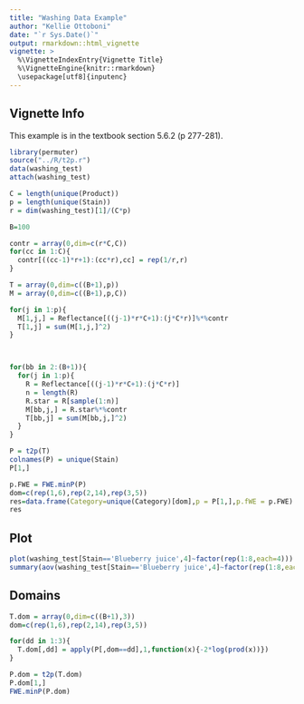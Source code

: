 ```yaml
---
title: "Washing Data Example"
author: "Kellie Ottoboni"
date: "`r Sys.Date()`"
output: rmarkdown::html_vignette
vignette: >
  %\VignetteIndexEntry{Vignette Title}
  %\VignetteEngine{knitr::rmarkdown}
  \usepackage[utf8]{inputenc}
---
```



## Vignette Info

This example is in the textbook section 5.6.2 (p 277-281).
```r
library(permuter)
source("../R/t2p.r")
data(washing_test)
attach(washing_test)
```

```r
C = length(unique(Product))
p = length(unique(Stain))
r = dim(washing_test)[1]/(C*p)

B=100

contr = array(0,dim=c(r*C,C))
for(cc in 1:C){
  contr[((cc-1)*r+1):(cc*r),cc] = rep(1/r,r)
}

T = array(0,dim=c((B+1),p))
M = array(0,dim=c((B+1),p,C))

for(j in 1:p){
  M[1,j,] = Reflectance[((j-1)*r*C+1):(j*C*r)]%*%contr
  T[1,j] = sum(M[1,j,]^2)
}



for(bb in 2:(B+1)){
  for(j in 1:p){
    R = Reflectance[((j-1)*r*C+1):(j*C*r)]
    n = length(R)
    R.star = R[sample(1:n)]
    M[bb,j,] = R.star%*%contr  	
    T[bb,j] = sum(M[bb,j,]^2)
  }
}

P = t2p(T)
colnames(P) = unique(Stain)
P[1,]

p.FWE = FWE.minP(P)
dom=c(rep(1,6),rep(2,14),rep(3,5))
res=data.frame(Category=unique(Category)[dom],p = P[1,],p.fWE = p.FWE)
res
```

## Plot

```r
plot(washing_test[Stain=='Blueberry juice',4]~factor(rep(1:8,each=4)))
summary(aov(washing_test[Stain=='Blueberry juice',4]~factor(rep(1:8,each=4))))
```

## Domains
```r
T.dom = array(0,dim=c((B+1),3))
dom=c(rep(1,6),rep(2,14),rep(3,5))

for(dd in 1:3){
  T.dom[,dd] = apply(P[,dom==dd],1,function(x){-2*log(prod(x))})
}

P.dom = t2p(T.dom)
P.dom[1,]
FWE.minP(P.dom)
```